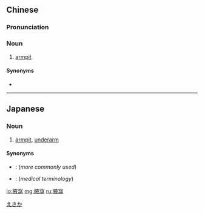 {{also|腋窝}}
==Chinese==
{{zh-forms|s=腋窝}}

===Pronunciation===
{{zh-pron
|m=yèwō
|c=jik6 wo1
|cat=n
}}

===Noun===
{{zh-noun}}

# [[armpit]]

====Synonyms====
* {{zh-l|腋下}}

{{zh-cat|Anatomy}}

----

==Japanese==
{{ja-kanjitab|えき|か|yomi=o}}

===Noun===
{{ja-noun|えきか}}

# {{lb|ja|anatomy|medical terminology}} [[armpit]], [[underarm]]

====Synonyms====
* {{ja-r|脇の下|わきのした}}: (''more commonly used'')
* {{ja-r|腋下|えきか}}: (''medical terminology'')

[[Category:ja:Anatomy|えきか]]

[[io:腋窩]]
[[mg:腋窩]]
[[ru:腋窩]]